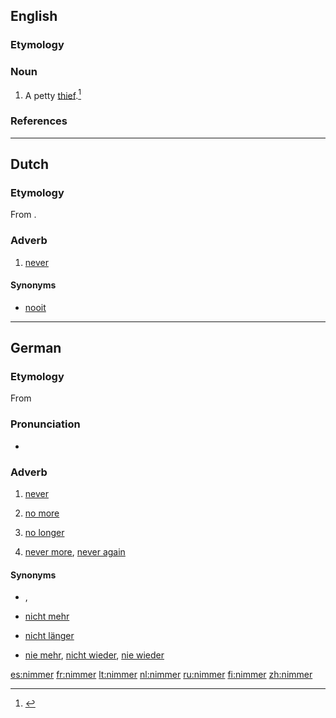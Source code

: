 ==English==

===Etymology===
{{suffix|nim|er}}

===Noun===
{{en-noun}}

# A petty [[thief]].<ref>{{cite-book |title= Blacks Law Dictionary |edition=Abridged Eighth |author=Garner, Bryan A.
|year= 2005 |publisher=Thomson/West |isbn= 0314158634 |page= 880 |text=}}</ref>

===References===
<references/>

----

==Dutch==

===Etymology===
From {{prefix|n|immer|lang=nl}}.

===Adverb===
{{head|nl|adverb|cat2=indefinite adverbs}}

# [[never]]

====Synonyms====
* [[nooit]]

----

==German==

===Etymology===
From {{prefix|n|immer|lang=de}}

===Pronunciation===
* {{IPA|/ˈnɪmɐ/|lang=de}}

===Adverb===
{{head|de|adverb}}

# {{context|South Germany|Austria|lang=de}} [[never]]
# {{context|South Germany|Austria|lang=de}} [[no more]]
# {{context|South Germany|Austria|lang=de}} [[no longer]]
# {{context|South Germany|Austria|lang=de}} [[never more]], [[never again]]

====Synonyms====
* {{sense|never}} {{l|de|nie}}, {{l|de|niemals}}
* {{sense|no more}} [[nicht mehr]]
* {{sense|no longer}} [[nicht länger]]
* {{sense|never again}} [[nie mehr]], [[nicht wieder]], [[nie wieder]]

[[es:nimmer]]
[[fr:nimmer]]
[[lt:nimmer]]
[[nl:nimmer]]
[[ru:nimmer]]
[[fi:nimmer]]
[[zh:nimmer]]